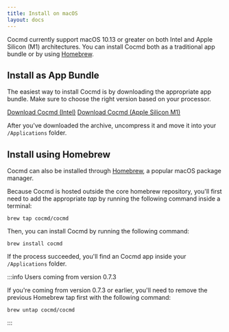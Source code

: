 ```yaml
---
title: Install on macOS
layout: docs
---
```


Cocmd currently support macOS 10.13 or greater on both Intel and Apple Silicon (M1) architectures.
You can install Cocmd both as a traditional app bundle or by using [Homebrew](https://brew.sh/).

## Install as App Bundle

The easiest way to install Cocmd is by downloading the appropriate app bundle. 
Make sure to choose the right version based on your processor.


<div className="">
<a className="btn btn-lg mybtn mb-4" href={getStableDownloadLink("MAC_INTEL_DOWNLOAD_URL")} role="button">Download Cocmd (Intel)</a>
<a className="btn btn-lg mybtn mb-4" href={getStableDownloadLink("MAC_M1_DOWNLOAD_URL")} role="button">Download Cocmd (Apple Silicon M1)</a>
</div>

After you've downloaded the archive, uncompress it and move it into your `/Applications` folder.

## Install using Homebrew

Cocmd can also be installed through [Homebrew](https://brew.sh/), a popular macOS package manager.

Because Cocmd is hosted outside the core homebrew repository, you'll first need to add the appropriate
_tap_ by running the following command inside a terminal:

```
brew tap cocmd/cocmd
```

Then, you can install Cocmd by running the following command:

```
brew install cocmd
```

If the process succeeded, you'll find an Cocmd app inside your `/Applications` folder.

:::info Users coming from version 0.7.3

If you're coming from version 0.7.3 or earlier, you'll need to remove the previous Homebrew tap
first with the following command:

```
brew untap cocmd/cocmd
```

:::